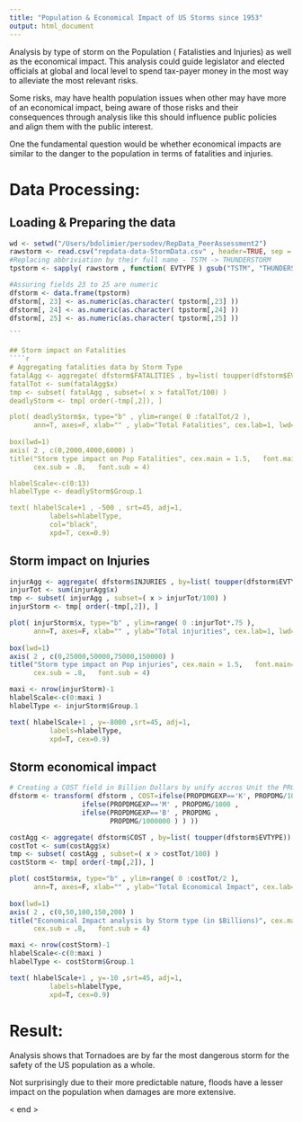 ```yaml
---
title: "Population & Economical Impact of US Storms since 1953"
output: html_document
---
```



Analysis by type of storm on the Population ( Fatalisties and Injuries) as well as the economical impact.
This analysis could guide legislator and elected officials at global and local level to spend tax-payer money in the most way to alleviate the most relevant risks.

Some risks, may have health population issues when other may have more of an economical impact, being aware of those risks and their consequences through analysis like this should influence public policies and align them with the public interest.

One the fundamental question would be whether economical impacts are similar to the danger to the population in terms of fatalities and injuries.


# Data Processing:

## Loading & Preparing the data
````r
wd <- setwd("/Users/bdolimier/persodev/RepData_PeerAssessment2")
rawstorm <- read.csv("repdata-data-StormData.csv" , header=TRUE, sep = ",", na.strings = "NA"  )
#Replacing abbriviation by their full name - TSTM -> THUNDERSTORM
tpstorm <- sapply( rawstorm , function( EVTYPE ) gsub("TSTM", "THUNDERSTORM", EVTYPE))

#Assuring fields 23 to 25 are numeric
dfstorm <- data.frame(tpstorm)
dfstorm[, 23] <- as.numeric(as.character( tpstorm[,23] ))
dfstorm[, 24] <- as.numeric(as.character( tpstorm[,24] ))
dfstorm[, 25] <- as.numeric(as.character( tpstorm[,25] ))

```

## Storm impact on Fatalities
````r
# Aggregating fatalities data by Storm Type
fatalAgg <- aggregate( dfstorm$FATALITIES , by=list( toupper(dfstorm$EVTYPE)) , FUN=sum)
fatalTot <- sum(fatalAgg$x)
tmp <- subset( fatalAgg , subset=( x > fatalTot/100) )
deadlyStorm <- tmp[ order(-tmp[,2]), ]

plot( deadlyStorm$x, type="b" , ylim=range( 0 :fatalTot/2 ), 
      ann=T, axes=F, xlab="" , ylab="Total Fatalities", cex.lab=1, lwd=2)
      
box(lwd=1)
axis( 2 , c(0,2000,4000,6000) )
title("Storm type impact on Pop Fatalities", cex.main = 1.5,   font.main= 4, col.main= "black",
      cex.sub = .8,   font.sub = 4)

hlabelScale<-c(0:13)
hlabelType <- deadlyStorm$Group.1

text( hlabelScale+1 , -500 , srt=45, adj=1,
          labels=hlabelType,
          col="black",
          xpd=T, cex=0.9)
````

## Storm impact on Injuries
````r
injurAgg <- aggregate( dfstorm$INJURIES , by=list( toupper(dfstorm$EVTYPE)) , FUN=sum)
injurTot <- sum(injurAgg$x)
tmp <- subset( injurAgg , subset=( x > injurTot/100) )
injurStorm <- tmp[ order(-tmp[,2]), ]

plot( injurStorm$x, type="b" , ylim=range( 0 :injurTot*.75 ), 
      ann=T, axes=F, xlab="" , ylab="Total injurities", cex.lab=1, lwd=2)
      
box(lwd=1)
axis( 2 , c(0,25000,50000,75000,150000) )
title("Storm type impact on Pop injuries", cex.main = 1.5,   font.main= 4, col.main= "black",
      cex.sub = .8,   font.sub = 4)

maxi <- nrow(injurStorm)-1
hlabelScale<-c(0:maxi )
hlabelType <- injurStorm$Group.1

text( hlabelScale+1 , y=-8000 ,srt=45, adj=1,
          labels=hlabelType,
          xpd=T, cex=0.9)
````

## Storm economical impact
````r
# Creating a COST field in Billion Dollars by unify accros Unit the PROPDMG field
dfstorm <- transform( dfstorm , COST=ifelse(PROPDMGEXP=='K', PROPDMG/1000000, 
                  ifelse(PROPDMGEXP=='M' , PROPDMG/1000 ,
                  ifelse(PROPDMGEXP=='B' , PROPDMG ,
                         PROPDMG/1000000 ) ) ))

costAgg <- aggregate( dfstorm$COST , by=list( toupper(dfstorm$EVTYPE)) , FUN=sum)
costTot <- sum(costAgg$x)
tmp <- subset( costAgg , subset=( x > costTot/100) )
costStorm <- tmp[ order(-tmp[,2]), ]

plot( costStorm$x, type="b" , ylim=range( 0 :costTot/2 ), 
      ann=T, axes=F, xlab="" , ylab="Total Economical Impact", cex.lab=1, lwd=2)
      
box(lwd=1)
axis( 2 , c(0,50,100,150,200) )
title("Economical Impact analysis by Storm type (in $Billions)", cex.main = 1.5,   font.main= 4, col.main= "black",
      cex.sub = .8,   font.sub = 4)

maxi <- nrow(costStorm)-1
hlabelScale<-c(0:maxi )
hlabelType <- costStorm$Group.1

text( hlabelScale+1 , y=-10 ,srt=45, adj=1,
          labels=hlabelType,
          xpd=T, cex=0.9)

````

# Result:

Analysis shows that Tornadoes are by far the most dangerous storm for the safety of the US population as a whole.

Not surprisingly due to their more predictable nature, floods have a lesser impact on the population when damages are more extensive.


< end >
